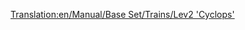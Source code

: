 [[Translation:en/Manual/Base Set/Trains/Lev2 'Cyclops']]
{{en/Manual/Base Set/Trains/Trains|Image=[[File:en/Manual/Base Set/Trains/Lev2cyclops.png]]
|Cost=£86,718 ($173.436)
|Speed=450 kph (281 mph)
|Weight=120 t
|Power=12,000 hp (8.948 kW)
|Annual=£3,557 ($7.114)
|Designed=2028
|Lifespan=20
|Capacity=N/A
|Description=No description has been written for this train yet. If you know something about this train, feel free to edit this page and add it!
|Real-life=No Real-Life Equivalent has been found for this train. Perhaps in a few years, when MagLev has become a real technology, you could fill in a Second-Generation MagLev engine here.
}}